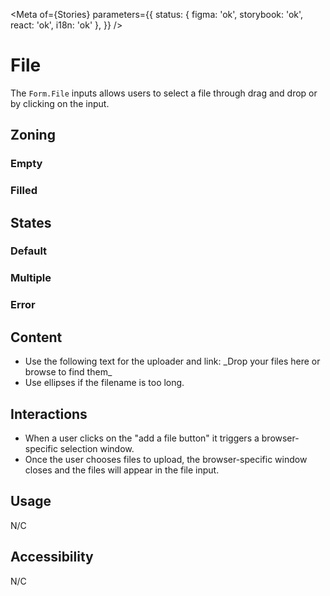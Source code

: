 

<Meta
	of={Stories}
	parameters={{
		status: { figma: 'ok', storybook: 'ok', react: 'ok', i18n: 'ok' },
	}}
/>

# File

The `Form.File` inputs allows users to select a file through drag and drop or by clicking on the input.

## Zoning

### Empty

<FigmaImage
	src="https://www.figma.com/file/qc8oUSyVJM67gSsbTShftt/%F0%9F%93%90-Zoning?node-id=245%3A247"
	alt="zoning image for the file upload input"
/>

### Filled

<FigmaImage
	src="https://www.figma.com/file/qc8oUSyVJM67gSsbTShftt/%F0%9F%93%90-Zoning?node-id=245%3A233"
	alt="zoning image for the file upload input with contents"
/>

## States

### Default

<Canvas>
	<Story of={Stories.File} />
</Canvas>

### Multiple

<Canvas>
	<Story of={Stories.FileMultiple} />
</Canvas>

### Error

<Canvas>
	<Story of={Stories.FileError} />
</Canvas>

## Content

<Use>
	<Use.Do>
		<ul>
			<li>
				Use the following text for the uploader and link: _Drop your files here or browse to find
				them_
			</li>
			<li>Use ellipses if the filename is too long.</li>
		</ul>
	</Use.Do>
</Use>

## Interactions

- When a user clicks on the "add a file button" it triggers a browser-specific selection window.
- Once the user chooses files to upload, the browser-specific window closes and the files will appear in the file input.

## Usage

N/C

## Accessibility

N/C
